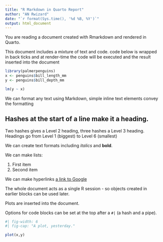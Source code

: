 ```yaml
---
title: "R Markdown in Quarto Report"
author: "AN Rwizard"
date: "`r format(Sys.time(), '%d %B, %Y')`"
output: html_document
---
```


You are reading a document created with Rmarkdown and rendered in Quarto. 

This document includes a mixture of text and code. \The code below is wrapped in back ticks and at render-time the code will be executed and the  result inserted into the document

```r
library(palmerpenguins)
x <- penguins$bill_length_mm
y <- penguins$bill_depth_mm

lm(y ~ x)
```

We can format any text using Markdown, simple inline text elements convey the formatting

## Hashes at the start of a line make it a heading.

Two hashes gives a Level 2 heading, three hashes a Level 3 heading. Headings go from Level 1 (biggest) to Level 6 (smallest)

We can create text formats including _italics_ and **bold**.

We can make lists:

  1. First item
  2. Second item
  
We can make hyperlinks [a link to Google](https://www.google.com)


The whole document acts as a single R session  - so objects created in earlier
blocks can be used later. 

Plots are inserted into the document.

Options for code blocks can be set at the top after a `#|` (a hash and a pipe).

```r
#| fig-width: 6
#| fig-cap: "A plot, yesterday."

plot(x,y)
```
